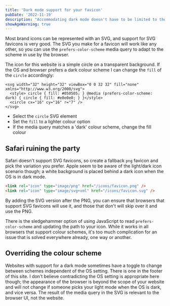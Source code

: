 ```yaml
---
title: 'Dark mode support for your favicon'
pubDate: '2022-11-19'
description: "Accommodating dark mode doesn't have to be limited to the confines of the viewport; you can adapt your brand's icon to remain prominent in the browser UI, too"
showAgeWarning: true
---
```


Most brand icons can be represented with an SVG, and support for SVG favicons is very good. The SVG you make for a favicon will work like any other, so you can use the `prefers-color-scheme` media query to adapt to the scheme in use by the browser.

The icon for this website is a simple circle on a transparent background. If the OS and browser prefers a dark colour scheme I can change the `fill` of the `circle` accordingly:

```SVG
<svg width="32" height="32" viewBox="0 0 32 32" fill="none" xmlns="http://www.w3.org/2000/svg">
  <style> circle { fill: #050505; } @media (prefers-color-scheme: dark) { circle { fill: #e0e0e0; } }</style>
  <circle cx="16" cy="16" r="7" />
</svg>
```

- Select the `circle` SVG element
- Set the `fill` to a lighter colour option
- If the media query matches a 'dark' colour scheme, change the fill colour

## Safari ruining the party

Safari doesn't support SVG favicons, so create a fallback `png` favicon and pick the variation you prefer. Apple seem to be aware of the light/dark icon scenario though; a white background is placed behind a dark icon when the OS is in dark mode.

```html
<link rel="icon" type="image/png" href="/icons/favicon.png" />
<link rel="icon" type="image/svg+xml" href="/icons/favicon.svg" />
```

By adding the SVG version after the PNG, you can ensure that browsers that support SVG favicons will use it, and those that don't will skip over it and use the PNG.

There is the sledgehammer option of using JavaScript to read `prefers-color-scheme` and updating the path to your icon. While it works in all browsers that support colour schemes, it's too much complication for an issue that is solved everywhere already, one way or another.

## Overriding the colour scheme

Websites with support for a dark mode sometimes have a toggle to change between schemes independent of the OS setting. There is one in the footer of this site. I don't believe contradicting the OS setting is appropriate here though; the appearance of the browser is beyond the scope of your website and will not change if someone picks your light mode when the OS is dark, and vice versa. The result of the media query in the SVG is relevant to the browser UI, not the website.
